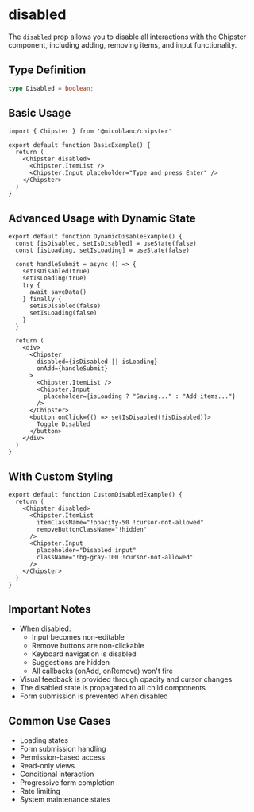 # disabled

The `disabled` prop allows you to disable all interactions with the Chipster component, including adding, removing items, and input functionality.

## Type Definition
```typescript
type Disabled = boolean;
```

## Basic Usage

```tsx filename="BasicExample.tsx" copy
import { Chipster } from '@micoblanc/chipster'

export default function BasicExample() {
  return (
    <Chipster disabled>
      <Chipster.ItemList />
      <Chipster.Input placeholder="Type and press Enter" />
    </Chipster>
  )
}
```

## Advanced Usage with Dynamic State

```tsx filename="DynamicDisableExample.tsx" copy
export default function DynamicDisableExample() {
  const [isDisabled, setIsDisabled] = useState(false)
  const [isLoading, setIsLoading] = useState(false)
  
  const handleSubmit = async () => {
    setIsDisabled(true)
    setIsLoading(true)
    try {
      await saveData()
    } finally {
      setIsDisabled(false)
      setIsLoading(false)
    }
  }

  return (
    <div>
      <Chipster 
        disabled={isDisabled || isLoading}
        onAdd={handleSubmit}
      >
        <Chipster.ItemList />
        <Chipster.Input 
          placeholder={isLoading ? "Saving..." : "Add items..."} 
        />
      </Chipster>
      <button onClick={() => setIsDisabled(!isDisabled)}>
        Toggle Disabled
      </button>
    </div>
  )
}
```

## With Custom Styling

```tsx filename="CustomDisabledExample.tsx" copy
export default function CustomDisabledExample() {
  return (
    <Chipster disabled>
      <Chipster.ItemList 
        itemClassName="!opacity-50 !cursor-not-allowed"
        removeButtonClassName="!hidden"
      />
      <Chipster.Input 
        placeholder="Disabled input" 
        className="!bg-gray-100 !cursor-not-allowed"
      />
    </Chipster>
  )
}
```

## Important Notes

- When disabled:
  - Input becomes non-editable
  - Remove buttons are non-clickable
  - Keyboard navigation is disabled
  - Suggestions are hidden
  - All callbacks (onAdd, onRemove) won't fire
- Visual feedback is provided through opacity and cursor changes
- The disabled state is propagated to all child components
- Form submission is prevented when disabled

## Common Use Cases

- Loading states
- Form submission handling
- Permission-based access
- Read-only views
- Conditional interaction
- Progressive form completion
- Rate limiting
- System maintenance states